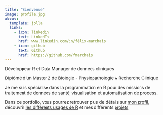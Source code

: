 ```yaml
---
title: "Bienvenue"
image: profile.jpg
about:
  template: jolla
  links:
    - icon: linkedin
      text: LinkedIn
      href: www.linkedin.com/in/félix-marchais 
    - icon: github
      text: Github
      href: https://github.com/fmarchais
---
```


Développeur R et Data Manager de données cliniques \n

Diplômé d'un Master 2 de Biologie - Physiopathologie & Recherche Clinique \n

Je me suis spécialisé dans la programmation en R pour des missions de traitement de données de santé, visualisation et automatisation de process. \n

Dans ce portfolio, vous pourrez retrouver plus de détails sur [mon profil](pages/profil.qmd), découvrir [les différents usages de R](pages/liste_usages.qmd) et mes différents [projets](pages/liste_projets.qmd)
